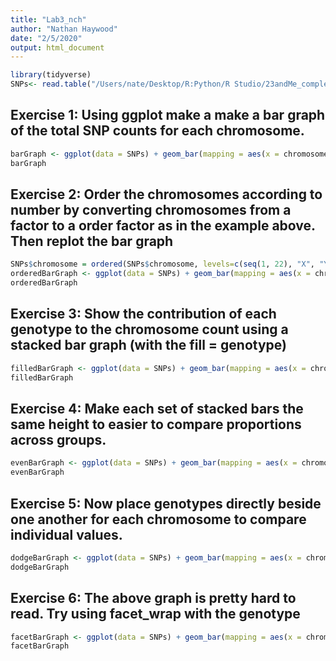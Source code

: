 ```yaml
---
title: "Lab3_nch"
author: "Nathan Haywood"
date: "2/5/2020"
output: html_document
---
```


```r
library(tidyverse)
SNPs<- read.table("/Users/nate/Desktop/R:Python/R Studio/23andMe_complete.txt", header = TRUE, sep = "\t")
```

## Exercise 1: Using ggplot make a make a bar graph of the total SNP counts for each chromosome.

```r
barGraph <- ggplot(data = SNPs) + geom_bar(mapping = aes(x = chromosome))
barGraph
```

## Exercise 2: Order the chromosomes according to number by converting chromosomes from a factor to a order factor as in the example above. Then replot the bar graph

```r
SNPs$chromosome = ordered(SNPs$chromosome, levels=c(seq(1, 22), "X", "Y", "MT"))
orderedBarGraph <- ggplot(data = SNPs) + geom_bar(mapping = aes(x = chromosome))
orderedBarGraph
```

## Exercise 3: Show the contribution of each genotype to the chromosome count using a stacked bar graph (with the fill = genotype)

```r
filledBarGraph <- ggplot(data = SNPs) + geom_bar(mapping = aes(x = chromosome, fill = genotype))
filledBarGraph
```

## Exercise 4: Make each set of stacked bars the same height to easier to compare proportions across groups.

```r
evenBarGraph <- ggplot(data = SNPs) + geom_bar(mapping = aes(x = chromosome, fill = genotype), position = "fill")
evenBarGraph
```

## Exercise 5: Now place genotypes directly beside one another for each chromosome to compare individual values.

```r
dodgeBarGraph <- ggplot(data = SNPs) + geom_bar(mapping = aes(x = chromosome, fill = genotype), position = "dodge")
dodgeBarGraph
```

## Exercise 6: The above graph is pretty hard to read. Try using facet_wrap with the genotype

```r
facetBarGraph <- ggplot(data = SNPs) + geom_bar(mapping = aes(x = chromosome, fill = genotype), position = "dodge") + facet_wrap(~ genotype, nrow = 3)
facetBarGraph
```